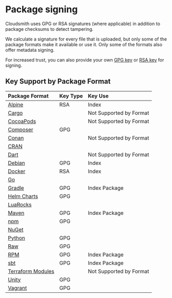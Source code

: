 
# Package signing

Cloudsmith uses GPG or RSA signatures (where applicable) in addition to package checksums to detect tampering. 

We calculate a signature for every file that is uploaded, but only some of the package formats make it available or use it. Only some of the formats also offer metadata signing.

For increased trust, you can also provide your own [GPG key](/repositories/repository-settings#custom-gpg-signing-key) or [RSA key](/repositories/repository-settings#custom-rsa-signing-key) for signing.

## Key Support by Package Format

|Package Format|Key Type|Key Use|
|:--|:--|:--|
|[Alpine](/formats/alpine-repository)| <Tag variant="red" theme="legacy">RSA</Tag> | <Tag variant="purple" theme="legacy">Index</Tag> |
|[Cargo](/formats/cargo-registry)||<Tag variant="dark-grey" theme="legacy">Not Supported by Format</Tag>|
|[CocoaPods](/formats/cocoapods-repository)||<Tag variant="dark-grey" theme="legacy">Not Supported by Format</Tag>|
|[Composer](/formats/composer-repository)| <Tag variant="blue" theme="legacy">GPG</Tag> ||
|[Conan](/formats/conan-repository)||<Tag variant="dark-grey" theme="legacy">Not Supported by Format</Tag>|
|[CRAN](/formats/cran-repository)|||
|[Dart](/formats/dart-repository)||<Tag variant="dark-grey" theme="legacy">Not Supported by Format</Tag>|
|[Debian](/formats/debian-repository)| <Tag variant="blue" theme="legacy">GPG</Tag> |<Tag variant="purple" theme="legacy">Index</Tag>|
|[Docker](/formats/docker-registry)| <Tag variant="red" theme="legacy">RSA</Tag> | <Tag variant="purple" theme="legacy">Index</Tag> |
|[Go](/formats/go-registry)|||
|[Gradle](/formats/gradle-repository)| <Tag variant="blue" theme="legacy">GPG</Tag> | <Tag variant="purple" theme="legacy">Index</Tag> <Tag variant="midnight-blue" theme="legacy">Package</Tag> |
|[Helm Charts](/formats/helm-chart-repository)| <Tag variant="blue" theme="legacy">GPG</Tag> ||
|[LuaRocks](/formats/luarocks-repository)|||
|[Maven](/formats/maven-repository)| <Tag variant="blue" theme="legacy">GPG</Tag> | <Tag variant="purple" theme="legacy">Index</Tag> <Tag variant="midnight-blue" theme="legacy">Package</Tag> |
|[npm](/formats/npm-registry)| <Tag variant="blue" theme="legacy">GPG</Tag> ||
|[NuGet](/formats/nuget-feed/)|||
|[Python](/formats/python-repository)| <Tag variant="blue" theme="legacy">GPG</Tag> ||
|[Raw](/formats/raw-repository)| <Tag variant="blue" theme="legacy">GPG</Tag> ||
|[RPM](/formats/redhat-repository)| <Tag variant="blue" theme="legacy">GPG</Tag> | <Tag variant="purple" theme="legacy">Index</Tag> <Tag variant="midnight-blue" theme="legacy">Package</Tag> |
|[sbt](/formats/sbt-repository)| <Tag variant="blue" theme="legacy">GPG</Tag> | <Tag variant="purple" theme="legacy">Index</Tag> <Tag variant="midnight-blue" theme="legacy">Package</Tag> |
|[Terraform Modules](/formats/terraform-modules-repository)||<Tag variant="dark-grey" theme="legacy">Not Supported by Format</Tag>|
|[Unity](/formats/unity-registry)| <Tag variant="blue" theme="legacy">GPG</Tag> ||
|[Vagrant](/formats/vagrant-repository)| <Tag variant="blue" theme="legacy">GPG</Tag> ||